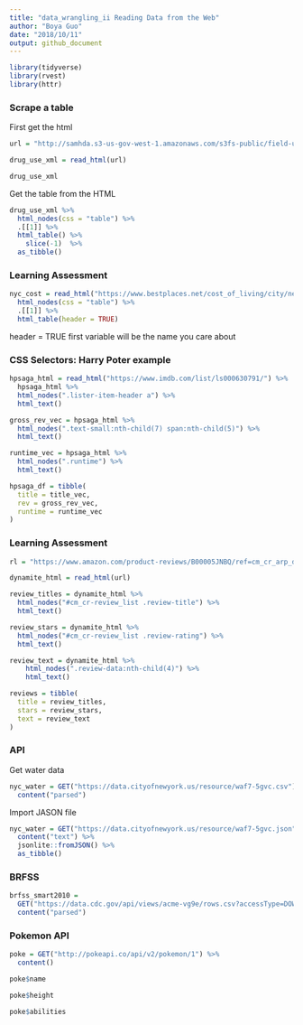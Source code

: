 ```yaml
---
title: "data_wrangling_ii Reading Data from the Web"
author: "Boya Guo"
date: "2018/10/11"
output: github_document
---
```

```r
library(tidyverse)
library(rvest)
library(httr)
```

### Scrape a table 

First get the html 

```r
url = "http://samhda.s3-us-gov-west-1.amazonaws.com/s3fs-public/field-uploads/2k15StateFiles/NSDUHsaeShortTermCHG2015.htm"

drug_use_xml = read_html(url)

drug_use_xml
```

Get the table from the HTML
```r
drug_use_xml %>%
  html_nodes(css = "table") %>%
  .[[1]] %>%
  html_table() %>%
    slice(-1)  %>%
  as_tibble()
```

### Learning Assessment

```r
nyc_cost = read_html("https://www.bestplaces.net/cost_of_living/city/new_york/new_york") %>%
  html_nodes(css = "table") %>%
  .[[1]] %>%
  html_table(header = TRUE)
```
header = TRUE first variable will be the name you care about 

### CSS Selectors: Harry Poter example 

```r
hpsaga_html = read_html("https://www.imdb.com/list/ls000630791/") %>%
  hpsaga_html %>%
  html_nodes(".lister-item-header a") %>%
  html_text()

gross_rev_vec = hpsaga_html %>%
  html_nodes(".text-small:nth-child(7) span:nth-child(5)") %>%
  html_text()

runtime_vec = hpsaga_html %>%
  html_nodes(".runtime") %>%
  html_text()

hpsaga_df = tibble(
  title = title_vec,
  rev = gross_rev_vec,
  runtime = runtime_vec
)
```

### Learning Assessment 

```r
rl = "https://www.amazon.com/product-reviews/B00005JNBQ/ref=cm_cr_arp_d_viewopt_rvwer?ie=UTF8&reviewerType=avp_only_reviews&sortBy=recent&pageNumber=1"

dynamite_html = read_html(url)

review_titles = dynamite_html %>%
  html_nodes("#cm_cr-review_list .review-title") %>%
  html_text()

review_stars = dynamite_html %>%
  html_nodes("#cm_cr-review_list .review-rating") %>%
  html_text()

review_text = dynamite_html %>%
    html_nodes(".review-data:nth-child(4)") %>%
    html_text()

reviews = tibble(
  title = review_titles,
  stars = review_stars,
  text = review_text
)
```

### API 

Get water data 

```r
nyc_water = GET("https://data.cityofnewyork.us/resource/waf7-5gvc.csv") %>% 
  content("parsed")
```

Import JASON file 

```r
nyc_water = GET("https://data.cityofnewyork.us/resource/waf7-5gvc.json") %>% 
  content("text") %>%
  jsonlite::fromJSON() %>%
  as_tibble()
```

### BRFSS

```r
brfss_smart2010 = 
  GET("https://data.cdc.gov/api/views/acme-vg9e/rows.csv?accessType=DOWNLOAD") %>% 
  content("parsed")
```

### Pokemon API 
```r
poke = GET("http://pokeapi.co/api/v2/pokemon/1") %>%
  content()

poke$name

poke$height

poke$abilities
```